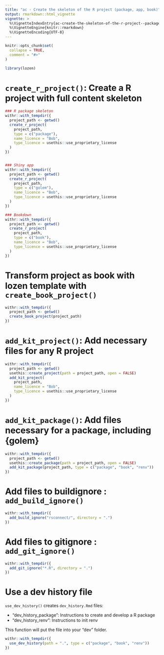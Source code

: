 ```yaml
---
title: "ac - Create the skeleton of the R project (package, app, book)"
output: rmarkdown::html_vignette
vignette: >
  %\VignetteIndexEntry{ac-create-the-skeleton-of-the-r-project--package-app-book-}
  %\VignetteEngine{knitr::rmarkdown}
  %\VignetteEncoding{UTF-8}
---
```


```r
knitr::opts_chunk$set(
  collapse = TRUE,
  comment = "#>"
)
```

```r
library(lozen)
```

<!-- WARNING - This vignette is generated by {fusen} from dev/flat_create_r_project_skeleton.Rmd: do not edit by hand -->

# `create_r_project()`: Create a R project with full content skeleton

```r
### R package skeleton
withr::with_tempdir({
  project_path <- getwd()
  create_r_project(
    project_path,
    type = c("package"),
    name_licence = "Bob",
    type_licence = usethis::use_proprietary_license
  )
})


### Shiny app
withr::with_tempdir({
  project_path <- getwd()
  create_r_project(
    project_path,
    type = c("golem"),
    name_licence = "Bob",
    type_licence = usethis::use_proprietary_license
  )
})

### Bookdown
withr::with_tempdir({
  project_path <- getwd()
  create_r_project(
    project_path,
    type = c("book"),
    name_licence = "Bob",
    type_licence = usethis::use_proprietary_license
  )
})
```

# Transform project as book with lozen template with `create_book_project()`

```r
withr::with_tempdir({
  project_path <- getwd()
  create_book_project(project_path)
})
```

# `add_kit_project()`: Add necessary files for any R project

```r
withr::with_tempdir({
  project_path <- getwd()
  usethis::create_project(path = project_path, open = FALSE)
  add_kit_project(
    project_path,
    name_licence = "Bob",
    type_licence = usethis::use_proprietary_license
  )
})
```

# `add_kit_package()`: Add files necessary for a package, including {golem}

```r
withr::with_tempdir({
  project_path <- getwd()
  usethis::create_package(path = project_path, open = FALSE)
  add_kit_package(project_path, type = c("package", "book", "renv"))
})
```

# Add files to buildignore : `add_build_ignore()`

```r
withr::with_tempdir({
  add_build_ignore("rsconnect/", directory = ".")
})
```

# Add files to gitignore : `add_git_ignore()`

```r
withr::with_tempdir({
  add_git_ignore("*.R", directory = ".")
})
```

# Use a dev history file

`use_dev_history()` creates `dev_history.Rmd` files:

- "dev_history_package": Instructions to create and develop a R package
- "dev_history_renv": Instructions to init renv

This function will put the file into your "dev" folder.


```r
withr::with_tempdir({
  use_dev_history(path = ".", type = c("package", "book", "renv"))
})
```

